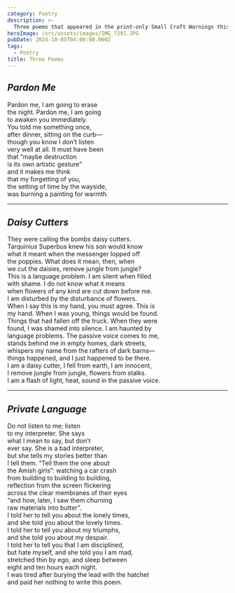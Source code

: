 ```yaml
---
category: Poetry
description: >-
  Three poems that appeared in the print-only Small Craft Warnings this spring.
heroImage: /src/assets/images/IMG_7391.JPG
pubDate: 2024-10-05T04:00:00.000Z
tags:
  - Poetry
title: Three Poems
---
```


<h2>
	<em>Pardon Me</em>
</h2>

<div>
	Pardon me, I am going to erase
	<br />
	the night. Pardon me, I am going
	<br />
	to awaken you immediately.
</div>

<div>
	You told me something once,
	<br />
	after dinner, sitting on the curb—
	<br />
	though you know I don’t listen <br />
	very well at all. It must have been
	<br />
	that “maybe destruction
	<br />
	is its own artistic gesture”
</div>

<div>
	and it makes me think
	<br />
	that my forgetting of you,
	<br />
	the setting of time by the wayside, <br />
	was burning a painting for warmth.
</div>

<hr />

<h2>
	<em>Daisy Cutters</em>
</h2>

<div>
	They were calling the bombs daisy cutters.
	<br />
	Tarquinius Superbus knew his son would know
	<br />
	what it meant when the messenger lopped off
	<br />
	the poppies. What does it mean, then, when
	<br />
	we cut the daisies, remove jungle from jungle?
</div>

<div>
	This is a language problem. I am silent when filled <br />
	with shame. I do not know what it means
	<br />
	when flowers of any kind are cut down before me.
	<br />I am disturbed by the disturbance of flowers.
</div>

<div>
	When I say this is my hand, you must agree. This is
	<br />
	my hand. When I was young, things would be found.
	<br />
	Things that had fallen off the truck. When they were <br />
	found, I was shamed into silence. I am haunted by
	<br />
	language problems. The passive voice comes to me,
</div>

<div>
	stands behind me in empty homes, dark streets, <br />
	whispers my name from the rafters of dark barns—
	<br />
	things happened, and I just happened to be there. <br />
	I am a daisy cutter, I fell from earth, I am innocent,
	<br />I remove jungle from jungle, flowers from stalks.
</div>

<div>I am a flash of light, heat, sound in the passive voice.</div>

<hr />

<h2>
	<em>Private Language</em>
</h2>

<div>
	Do not listen to me; listen
	<br />
	to my interpreter. She says
	<br />
	what I mean to say, but don’t
	<br />
	ever say. She is a bad interpreter,
</div>

<div>
	but she tells my stories better than
	<br />
	I tell them. “Tell them the one about
	<br />
	the Amish girls”: watching a car crash
	<br />
	from building to building to building,
</div>

<div>
	reflection from the screen flickering
	<br />
	across the clear membranes of their eyes
	<br />
	“and how, later, I saw them churning <br />
	raw materials into butter”.
</div>

<div>
	I told her to tell you about the lonely times, <br />
	and she told you about the lovely times. <br />
	I told her to tell you about my triumphs,
	<br />
	and she told you about my despair.
</div>

<div>
	I told her to tell you that I am disciplined,
	<br />
	but hate myself, and she told you I am mad,
	<br />
	stretched thin by ego, and sleep between
	<br />
	eight and ten hours each night.
</div>

<div>
	I was tired after burying the lead with the hatchet
	<br />
	and paid her nothing to write this poem.
</div>
